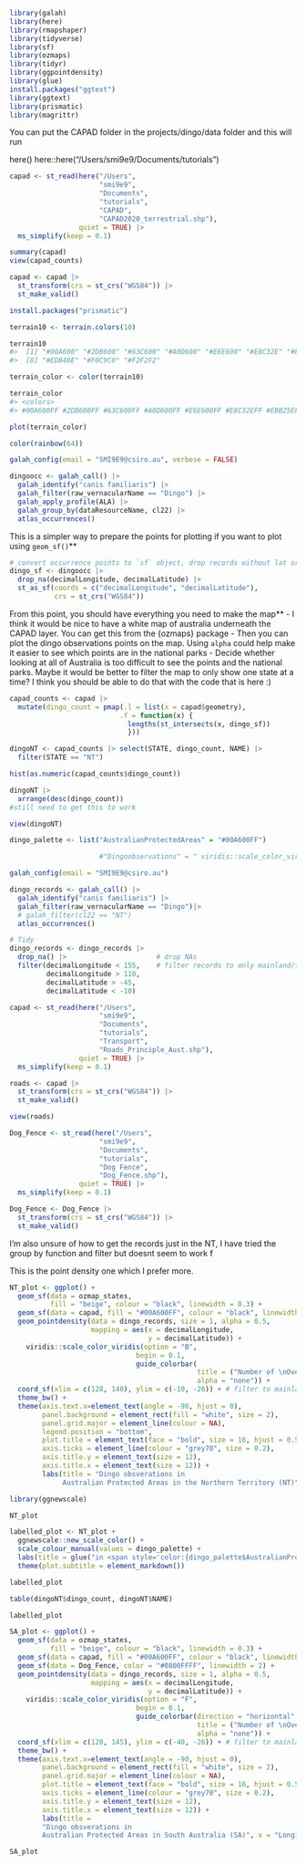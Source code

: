 


```r
library(galah)
library(here)
library(rmapshaper)
library(tidyverse)
library(sf)
library(ozmaps)
library(tidyr)
library(ggpointdensity)
library(glue)
install.packages("ggtext")
library(ggtext)
library(prismatic)
library(magrittr)
```

You can put the CAPAD folder in the projects/dingo/data folder and this will run

here()
here::here("/Users/smi9e9/Documents/tutorials")

```r
capad <- st_read(here("/Users",
                      "smi9e9",
                      "Documents",
                      "tutorials",                     
                      "CAPAD",
                      "CAPAD2020_terrestrial.shp"),
                 quiet = TRUE) |>
  ms_simplify(keep = 0.1)
```

```r
summary(capad)
view(capad_counts)
```

```r
capad <- capad |>
  st_transform(crs = st_crs("WGS84")) |>
  st_make_valid()
```


```r
install.packages("prismatic")
```


```r
terrain10 <- terrain.colors(10)

terrain10
#>  [1] "#00A600" "#2DB600" "#63C600" "#A0D600" "#E6E600" "#E8C32E" "#EBB25E"
#>  [8] "#EDB48E" "#F0C9C0" "#F2F2F2"

terrain_color <- color(terrain10)

terrain_color
#> <colors>
#> #00A600FF #2DB600FF #63C600FF #A0D600FF #E6E600FF #E8C32EFF #EBB25EFF #EDB48EFF #F0C9C0FF #F2F2F2FF

plot(terrain_color)
```
```r
color(rainbow(64))
```


```r
galah_config(email = "SMI9E9@csiro.au", verbose = FALSE)
```

```r
dingoocc <- galah_call() |>
  galah_identify("canis familiaris") |>
  galah_filter(raw_vernacularName == "Dingo") |>
  galah_apply_profile(ALA) |>
  galah_group_by(dataResourceName, cl22) |>
  atlas_occurrences()
```

This is a simpler way to prepare the points for plotting if you want to plot using `geom_sf()`**

```r
# convert occurrence points to `sf` object, drop records without lat or lon coords, add projection
dingo_sf <- dingoocc |> 
  drop_na(decimalLongitude, decimalLatitude) |>
  st_as_sf(coords = c("decimalLongitude", "decimalLatitude"), 
           crs = st_crs("WGS84"))
```


From this point, you should have everything you need to make the map**
- I think it would be nice to have a white map of australia underneath the CAPAD layer. You can get this from the {ozmaps} package
- Then you can plot the dingo observations points on the map. Using `alpha` could help make it easier to see which points are in the national parks
- Decide whether looking at all of Australia is too difficult to see the points and the national parks. Maybe it would be better to filter the map to only show one state at a time? I think you should be able to do that with the code that is here :)


```r

capad_counts <- capad |> 
  mutate(dingo_count = pmap(.l = list(x = capad$geometry),
                           .f = function(x) {
                             lengths(st_intersects(x, dingo_sf))
                             }))
```

```r
dingoNT <- capad_counts |> select(STATE, dingo_count, NAME) |>
  filter(STATE == "NT")
```

```r
hist(as.numeric(capad_counts$dingo_count))
```

```r
dingoNT |>
  arrange(desc(dingo_count)) 
#still need to get this to work

view(dingoNT)
```


```r
dingo_palette <- list("AustralianProtectedAreas" = "#00A600FF")

                      #"Dingoobservations" = " viridis::scale_color_viridis")
```

```r
galah_config(email = "SMI9E9@csiro.au")

dingo_records <- galah_call() |>
  galah_identify("canis familiaris") |>
  galah_filter(raw_vernacularName == "Dingo")|>
  # galah_filter(cl22 == "NT")
  atlas_occurrences()
```


```r
# Tidy
dingo_records <- dingo_records |>
  drop_na() |>                      # drop NAs
  filter(decimalLongitude < 155,    # filter records to only mainland/tasmania
         decimalLongitude > 110, 
         decimalLatitude > -45,
         decimalLatitude < -10)
```

```r
capad <- st_read(here("/Users",
                      "smi9e9",
                      "Documents",
                      "tutorials",                     
                      "Transport",
                      "Roads_Principle_Aust.shp"),
                 quiet = TRUE) |>
  ms_simplify(keep = 0.1)
```
```r
roads <- capad |>
  st_transform(crs = st_crs("WGS84")) |>
  st_make_valid()
```

```r
view(roads)
```

```r
Dog_Fence <- st_read(here("/Users",
                      "smi9e9",
                      "Documents",
                      "tutorials",                     
                      "Dog Fence",
                      "Dog_Fence.shp"),
                 quiet = TRUE) |>
  ms_simplify(keep = 0.1)
```


```r
Dog_Fence <- Dog_Fence |>
  st_transform(crs = st_crs("WGS84")) |>
  st_make_valid()
```

I'm also unsure of how to get the records just in the NT, I have tried the group by function and filter but doesnt seem to work f

This is the point density one which I prefer more. 

```r
NT_plot <- ggplot() +
  geom_sf(data = ozmap_states, 
          fill = "beige", colour = "black", linewidth = 0.3) +
  geom_sf(data = capad, fill = "#00A600FF", colour = "black", linewidth = 0.25, alpha = 0.3, linetype = "dashed") +
  geom_pointdensity(data = dingo_records, size = 1, alpha = 0.5,
                    mapping = aes(x = decimalLongitude,
                                  y = decimalLatitude)) +
    viridis::scale_color_viridis(option = "B", 
                               begin = 0.1,
                               guide_colorbar(
                                              title = ("Number of \nOverlapping observations"), 
                                              alpha = "none")) +
  coord_sf(xlim = c(128, 140), ylim = c(-10, -26)) + # filter to mainland australia+
  theme_bw() +
  theme(axis.text.x=element_text(angle = -90, hjust = 0), 
        panel.background = element_rect(fill = "white", size = 2), 
        panel.grid.major = element_line(colour = NA),
        legend.position = "bottom",
        plot.title = element_text(face = "bold", size = 16, hjust = 0.5),
        axis.ticks = element_line(colour = "grey70", size = 0.2),
        axis.title.y = element_text(size = 12),
        axis.title.x = element_text(size = 12)) +
        labs(title = "Dingo obsverations in 
             Australian Protected Areas in the Northern Territory (NT)", x = "Longitude", y = "Latitude") 
```

```r
library(ggnewscale)
```




```r
NT_plot
```
```r
labelled_plot <- NT_plot +
  ggnewscale::new_scale_color() +
  scale_colour_manual(values = dingo_palette) +
  labs(title = glue("in <span style='color:{dingo_palette$AustralianProtectedAreas}'>**AustralaianProtectedAreas**</span> <br> in the Northern Territory")) +
  theme(plot.subtitle = element_markdown())
```

```r
labelled_plot
```


```r
table(dingoNT$dingo_count, dingoNT$NAME)
```


```r
labelled_plot
```

```r
SA_plot <- ggplot() +
  geom_sf(data = ozmap_states, 
          fill = "beige", colour = "black", linewidth = 0.3) +
  geom_sf(data = capad, fill = "#00A600FF", colour = "black", linewidth = 0.25, alpha = 0.3, linetype = "dashed") +
  geom_sf(data = Dog_Fence, color = "#0800FFFF", linewidth = 2) +
  geom_pointdensity(data = dingo_records, size = 1, alpha = 0.5,
                    mapping = aes(x = decimalLongitude,
                                  y = decimalLatitude)) +
    viridis::scale_color_viridis(option = "F", 
                               begin = 0.1,
                               guide_colorbar(direction = "horizontal", label.position = "left",
                                              title = ("Number of \nOverlapping observations"), 
                                              alpha = "none")) +
  coord_sf(xlim = c(128, 145), ylim = c(-40, -26)) + # filter to mainland australia
  theme_bw() +
  theme(axis.text.x=element_text(angle = -90, hjust = 0), 
        panel.background = element_rect(fill = "white", size = 2), 
        panel.grid.major = element_line(colour = NA),
        plot.title = element_text(face = "bold", size = 16, hjust = 0.5, line = 1),
        axis.ticks = element_line(colour = "grey70", size = 0.2),
        axis.title.y = element_text(size = 12),
        axis.title.x = element_text(size = 12)) +
        labs(title = 
        "Dingo obsverations in 
        Australian Protected Areas in South Australia (SA)", x = "Longitude", y = "Latitude")
```

```r
SA_plot
```

